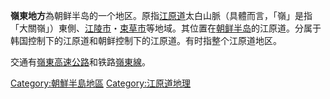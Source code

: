 {{Unreferenced|time=2019-08-24T05:56:19+00:00}}

{{Infobox East Asian
|title=岭东
|koreanname=South Korean name
|hangul=영동
|hanja=嶺東
|rr=Yeongdong
|mr=Yŏngdong
|koreanname2=North Korean name
|context2=north
|hangul2=령동
|hanja2=嶺東
|rr2=Ryeongdong
|mr2=Ryŏngdong
}}
'''嶺東地方'''為朝鲜半岛的一个地区。原指[[江原道_(朝鮮八道)|江原道]]太白山脈（具體而言，「嶺」是指「大關嶺」）東側、[[江陵市|江陵市]]・[[束草市|束草市]]等地域。其位置在[[朝鲜半岛|朝鲜半岛]]的江原道。分属于韩国控制下的江原道和朝鲜控制下的江原道。有时指整个江原道地区。

交通有[[嶺東高速公路|嶺東高速公路]]和铁路[[嶺東線|嶺東線]]。

[[Category:朝鮮半島地區|Category:朝鮮半島地區]]
[[Category:江原道地理|Category:江原道地理]]
{{朝鲜半岛地方区分}}